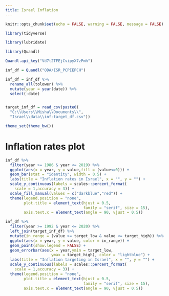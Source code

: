 ```yaml
---
title: Israel Inflation
---
```



```r
knitr::opts_chunk$set(echo = FALSE, warning = FALSE, message = FALSE)
```


```r

library(tidyverse)

library(lubridate)

library(Quandl)


```


```r

Quandl.api_key("Vd7t2TFEjCvipyX7zPmh")

inf_df = Quandl("ODA/ISR_PCPIEPCH")

inf_df = inf_df %>% 
  rename_all(tolower) %>% 
  mutate(year = year(date)) %>% 
  select(-date)


target_inf_df = read_csv(paste0(
  "C:\\Users\\Misha\\Documents\\",
  "Israel\\data\\inf-target_df.csv"))


```


```r

theme_set(theme_bw())

```


# Inflation rates plot

```r

inf_df %>% 
  filter(year >= 1986 & year <= 2019) %>% 
  ggplot(aes(x = year, y = value,fill = (value<=0))) + 
  geom_bar(stat = "identity", width = 0.5) +
  labs(title = "Inflation rates in Israel", x = "", y = "") +
  scale_y_continuous(labels = scales::percent_format(
    scale = 1,accuracy = 3)) +
  scale_fill_manual(values = c("darkblue","red")) +
  theme(legend.position = "none",
        plot.title = element_text(hjust = 0.5,
                                  family = "serif", size = 15),
        axis.text.x = element_text(angle = 90, vjust = 0.5))


```


```r

inf_df %>% 
  filter(year >= 1992 & year <= 2020) %>% 
  left_join(target_inf_df) %>% 
  mutate(in_range = (value >= target_low & value <= target_high)) %>% 
  ggplot(aes(x = year, y = value, color = in_range)) + 
  geom_point(show.legend = FALSE) +
  geom_errorbar(aes(x = year,ymin = target_low,
                    ymax = target_high), color = "lightblue") + 
  labs(title = "Inflation targeting in Israel", x = "", y = "") +
  scale_y_continuous(labels = scales::percent_format(
    scale = 1,accuracy = 3)) +
  theme(legend.position = "none",
        plot.title = element_text(hjust = 0.5,
                                  family = "serif", size = 15),
        axis.text.x = element_text(angle = 90, vjust = 0.5))


```


